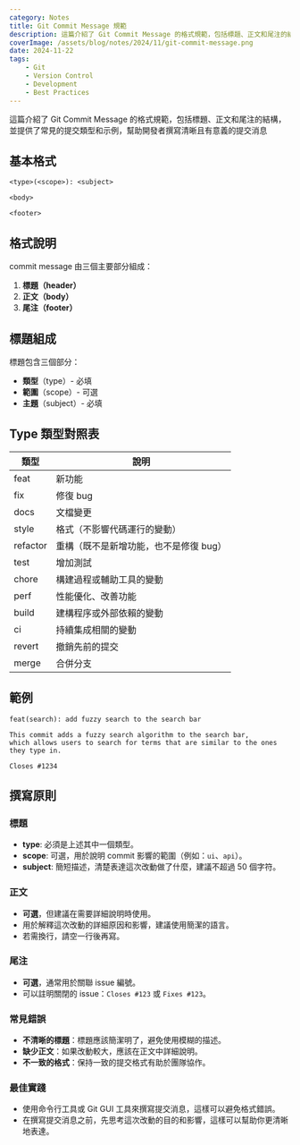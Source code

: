 ```yaml
---
category: Notes
title: Git Commit Message 規範
description: 這篇介紹了 Git Commit Message 的格式規範，包括標題、正文和尾注的結構，並提供了常見的提交類型和示例，幫助開發者撰寫清晰且有意義的提交消息。
coverImage: /assets/blog/notes/2024/11/git-commit-message.png
date: 2024-11-22
tags:
    - Git
    - Version Control
    - Development
    - Best Practices
---
```


這篇介紹了 Git Commit Message 的格式規範，包括標題、正文和尾注的結構，並提供了常見的提交類型和示例，幫助開發者撰寫清晰且有意義的提交消息

## 基本格式

```
<type>(<scope>): <subject>

<body>

<footer>
```

## 格式說明

commit message 由三個主要部分組成：

1. **標題（header）**
2. **正文（body）**
3. **尾注（footer）**

## 標題組成

標題包含三個部分：

-   **類型**（type）- 必填
-   **範圍**（scope）- 可選
-   **主題**（subject）- 必填

## Type 類型對照表

| 類型     | 說明                                   |
| -------- | -------------------------------------- |
| feat     | 新功能                                 |
| fix      | 修復 bug                               |
| docs     | 文檔變更                               |
| style    | 格式（不影響代碼運行的變動）           |
| refactor | 重構（既不是新增功能，也不是修復 bug） |
| test     | 增加測試                               |
| chore    | 構建過程或輔助工具的變動               |
| perf     | 性能優化、改善功能                     |
| build    | 建構程序或外部依賴的變動               |
| ci       | 持續集成相關的變動                     |
| revert   | 撤銷先前的提交                         |
| merge    | 合併分支                               |

## 範例

```
feat(search): add fuzzy search to the search bar

This commit adds a fuzzy search algorithm to the search bar,
which allows users to search for terms that are similar to the ones they type in.

Closes #1234
```

## 撰寫原則

### 標題

-   **type**: 必須是上述其中一個類型。
-   **scope**: 可選，用於說明 commit 影響的範圍（例如：`ui`、`api`）。
-   **subject**: 簡短描述，清楚表達這次改動做了什麼，建議不超過 50 個字符。

### 正文

-   **可選**，但建議在需要詳細說明時使用。
-   用於解釋這次改動的詳細原因和影響，建議使用簡潔的語言。
-   若需換行，請空一行後再寫。

### 尾注

-   **可選**，通常用於關聯 issue 編號。
-   可以註明關閉的 issue：`Closes #123` 或 `Fixes #123`。

### 常見錯誤

-   **不清晰的標題**：標題應該簡潔明了，避免使用模糊的描述。
-   **缺少正文**：如果改動較大，應該在正文中詳細說明。
-   **不一致的格式**：保持一致的提交格式有助於團隊協作。

### 最佳實踐

-   使用命令行工具或 Git GUI 工具來撰寫提交消息，這樣可以避免格式錯誤。
-   在撰寫提交消息之前，先思考這次改動的目的和影響，這樣可以幫助你更清晰地表達。
